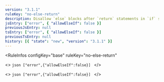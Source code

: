 ```yaml
---
version: "3.1.1"
ruleKey: "no-else-return"
description: Disallow `else` blocks after `return` statements in `if` statements
jsEntry: ["error", { "allowElseIf": false }]
previousJsEntry: null
tsEntry: ["error", { "allowElseIf": false }]
previousTsEntry: null
history: [{ "state": "new", "version": "3.1.1" }]
---
```


<RuleInfos 
  configKey="base" 
  ruleKey="no-else-return" 
>
  <>
    ```json
    ["error",{"allowElseIf":false}]
    ```
  </>

  <>
    ```json
    ["error",{"allowElseIf":false}]
    ```
  </>
</RuleInfos>
